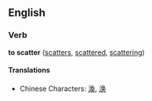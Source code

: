 ==English==
===Verb===
'''to scatter''' ([[scatters]], [[scattered]], [[scattering]])

====Translations====
*Chinese Characters: [[渙]], [[涣]]